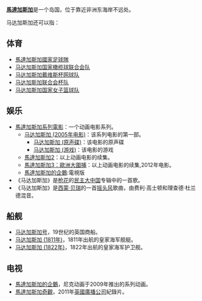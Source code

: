 '''[[馬達加斯加|馬達加斯加]]'''是一个岛国，位于靠近非洲东海岸不远处。

马达加斯加还可以指：
==体育==
* [[馬達加斯加國家足球隊|馬達加斯加國家足球隊]]
* [[马达加斯加国家橄榄球联合会队|马达加斯加国家橄榄球联合会队]]
* [[马达加斯加戴维斯杯网球队|马达加斯加戴维斯杯网球队]]
* [[马达加斯加联合会杯队|马达加斯加联合会杯队]]
* [[马达加斯加国家女子篮球队|马达加斯加国家女子篮球队]]
==娱乐==
* [[馬達加斯加系列電影|馬達加斯加系列電影]]：一个动画电影系列。
**[[马达加斯加_(2005年电影)|马达加斯加 (2005年电影)]]：该系列电影的第一部。
***[[马达加斯加_(原声碟)|马达加斯加 (原声碟)]]：该电影的原声碟
*** [[马达加斯加_(游戏)|马达加斯加 (游戏)]]：该电影的游戏
** [[馬達加斯加2|馬達加斯加2]]：以上动画电影的续集。
** [[馬達加斯加3：歐洲大圍捕|馬達加斯加3：歐洲大圍捕]]：以上动画电影的续集,2012年电影。
** [[馬達加斯加的企鵝|馬達加斯加的企鵝]]:電視版
* 《马达加斯加》是[[枪与玫瑰|枪花]]的[[中國式民主|民主大中国]]专辑中的一首歌。
* 《马达加斯加》是[[西蒙·贝瑞|西蒙·贝瑞]]的一首[[Trance|摇头风]]歌曲，由费利·高士顿和理查德·杜兰德混音。

==船舰==
* [[马达加斯加号|马达加斯加号]]，19世纪的英国商船。
* [[马达加斯加_(1811年)|马达加斯加 (1811年)]]，1811年出航的皇家海军舰艇。
* [[马达加斯加_(1822年)|马达加斯加 (1822年)]]，1822年出航的皇家海军护卫舰。
==电视==
* [[馬達加斯加的企鵝|馬達加斯加的企鵝]]，尼克动画于2009年推出的系列动画。
* [[馬達加斯加奇觀|馬達加斯加奇觀]]，2011年[[英國廣播公司|英國廣播公司]]紀錄片。
{{disambig|Cat=五字消歧义}}